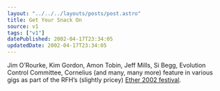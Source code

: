 ```yaml
---
layout: "../../../layouts/posts/post.astro"
title: Get Your Snack On
source: v1
tags: ["v1"]
datePublished: 2002-04-17T23:34:05
updatedDate: 2002-04-17T23:34:05
---
```


Jim O&#8217;Rourke, Kim Gordon, Amon Tobin, Jeff Mills, Si Begg, Evolution Control Committee, Cornelius (and many, many more) feature in various gigs as part of the RFH&#8217;s (slightly pricey) [Ether 2002 festival][1].

[1]: http://www.rfh.org.uk/ether/
